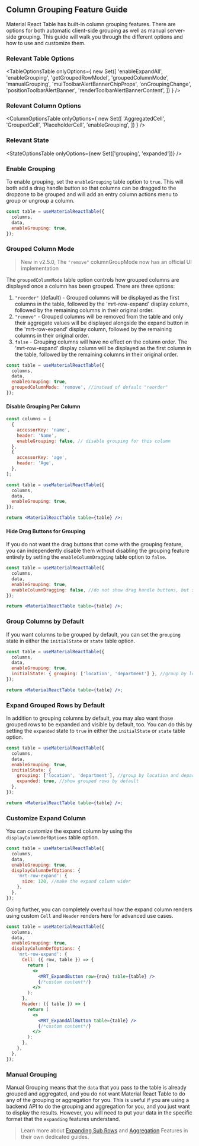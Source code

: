 
<Head>
  <title>{'Column Grouping Guide - Material React Table V3 Docs'}</title>
  <meta
    name="description"
    content="How to use and customize the column grouping features of Material React Table"
  />
</Head>

## Column Grouping Feature Guide

Material React Table has built-in column grouping features. There are options for both automatic client-side grouping as well as manual server-side grouping. This guide will walk you through the different options and how to use and customize them.

### Relevant Table Options

<TableOptionsTable
  onlyOptions={
    new Set([
      'enableExpandAll',
      'enableGrouping',
      'getGroupedRowModel',
      'groupedColumnMode',
      'manualGrouping',
      'muiToolbarAlertBannerChipProps',
      'onGroupingChange',
      'positionToolbarAlertBanner',
      'renderToolbarAlertBannerContent',
    ])
  }
/>

### Relevant Column Options

<ColumnOptionsTable
  onlyOptions={
    new Set([
      'AggregatedCell',
      'GroupedCell',
      'PlaceholderCell',
      'enableGrouping',
    ])
  }
/>

### Relevant State

<StateOptionsTable onlyOptions={new Set(['grouping', 'expanded'])} />

### Enable Grouping

To enable grouping, set the `enableGrouping` table option to `true`. This will both add a drag handle button so that columns can be dragged to the dropzone to be grouped and will add an entry column actions menu to group or ungroup a column.

```jsx
const table = useMaterialReactTable({
  columns,
  data,
  enableGrouping: true,
});
```

### Grouped Column Mode

> New in v2.5.0, The `"remove"` columnGroupMode now has an official UI implementation

The `groupedColumnMode` table option controls how grouped columns are displayed once a column has been grouped. There are three options:

1. `"reorder"` (default) - Grouped columns will be displayed as the first columns in the table, followed by the 'mrt-row-expand' display column, followed by the remaining columns in their original order.
2. `"remove"` - Grouped columns will be removed from the table and only their aggregate values will be displayed alongside the expand button in the 'mrt-row-expand' display column, followed by the remaining columns in their original order.
3. `false` - Grouping columns will have no effect on the column order. The 'mrt-row-expand' display column will be displayed as the first column in the table, followed by the remaining columns in their original order.

```jsx
const table = useMaterialReactTable({
  columns,
  data,
  enableGrouping: true,
  groupedColumnMode: 'remove', //instead of default "reorder"
});
```

<ColumnGroupingExample />

#### Disable Grouping Per Column

```jsx
const columns = [
  {
    accessorKey: 'name',
    header: 'Name',
    enableGrouping: false, // disable grouping for this column
  },
  {
    accessorKey: 'age',
    header: 'Age',
  },
];

const table = useMaterialReactTable({
  columns,
  data,
  enableGrouping: true,
});

return <MaterialReactTable table={table} />;
```

#### Hide Drag Buttons for Grouping

If you do not want the drag buttons that come with the grouping feature, you can independently disable them without disabling the grouping feature entirely by setting the `enableColumnDragging` table option to `false`.

```jsx
const table = useMaterialReactTable({
  columns,
  data,
  enableGrouping: true,
  enableColumnDragging: false, //do not show drag handle buttons, but still show grouping options in column actions menu
});

return <MaterialReactTable table={table} />;
```

### Group Columns by Default

If you want columns to be grouped by default, you can set the `grouping` state in either the `initialState` or `state` table option.

```jsx
const table = useMaterialReactTable({
  columns,
  data,
  enableGrouping: true,
  initialState: { grouping: ['location', 'department'] }, //group by location and department by default
});

return <MaterialReactTable table={table} />;
```

### Expand Grouped Rows by Default

In addition to grouping columns by default, you may also want those grouped rows to be expanded and visible by default, too. You can do this by setting the `expanded` state to `true` in either the `initialState` or `state` table option.

```jsx
const table = useMaterialReactTable({
  columns,
  data,
  enableGrouping: true,
  initialState: {
    grouping: ['location', 'department'], //group by location and department by default and expand grouped rows
    expanded: true, //show grouped rows by default
  },
});

return <MaterialReactTable table={table} />;
```

### Customize Expand Column

You can customize the expand column by using the `displayColumnDefOptions` table option.

```jsx
const table = useMaterialReactTable({
  columns,
  data,
  enableGrouping: true,
  displayColumnDefOptions: {
    'mrt-row-expand': {
      size: 120, //make the expand column wider
    },
  },
});
```

Going further, you can completely overhaul how the expand column renders using custom `Cell` and `Header` renders here for advanced use cases.

```jsx
const table = useMaterialReactTable({
  columns,
  data,
  enableGrouping: true,
  displayColumnDefOptions: {
    'mrt-row-expand': {
      Cell: ({ row, table }) => {
        return (
          <>
            <MRT_ExpandButton row={row} table={table} />
            {/*custom content*/}
          </>
        );
      },
      Header: ({ table }) => {
        return (
          <>
            <MRT_ExpandAllButton table={table} />
            {/*custom content*/}
          </>
        );
      },
    },
  },
});
```

<CustomizeRemoveColumnGroupingExample />

### Manual Grouping

Manual Grouping means that the `data` that you pass to the table is already grouped and aggregated, and you do not want Material React Table to do any of the grouping or aggregation for you. This is useful if you are using a backend API to do the grouping and aggregation for you, and you just want to display the results. However, you will need to put your data in the specific format that the `expanding` features understand.

> Learn more about [Expanding Sub Rows](/docs/guides/expanding-sub-rows) and [Aggregation](/docs/guides/aggregation) Features in their own dedicated guides.
